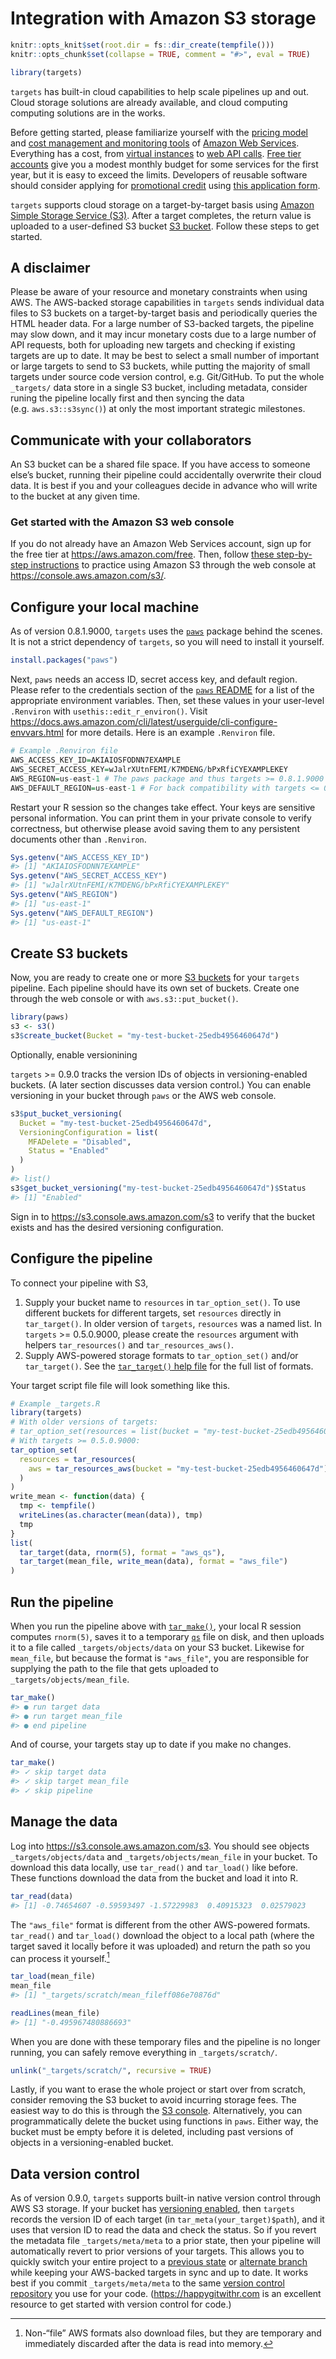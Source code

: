 # Integration with Amazon S3 storage {#storage_amazon}

```r
knitr::opts_knit$set(root.dir = fs::dir_create(tempfile()))
knitr::opts_chunk$set(collapse = TRUE, comment = "#>", eval = TRUE)
```

```r
library(targets)
```

`targets` has built-in cloud capabilities to help scale pipelines up and out. Cloud storage solutions are already available, and cloud computing computing solutions are in the works.

Before getting started, please familiarize yourself with the [pricing model](https://aws.amazon.com/pricing/) and [cost management and monitoring tools](https://docs.aws.amazon.com/account-billing/index.html) of [Amazon Web Services](https://aws.amazon.com/). Everything has a cost, from [virtual instances](https://aws.amazon.com/ec2/) to [web API calls](https://docs.aws.amazon.com/#user_guides). [Free tier accounts](https://aws.amazon.com/free/) give you a modest monthly budget for some services for the first year, but it is easy to exceed the limits. Developers of reusable software should consider applying for [promotional credit](https://aws.amazon.com/blogs/opensource/aws-promotional-credits-open-source-projects/) using [this application form](https://pages.awscloud.com/AWS-Credits-for-Open-Source-Projects).

`targets` supports cloud storage on a target-by-target basis using [Amazon Simple Storage Service (S3)](https://aws.amazon.com/s3/). After a target completes, the return value is uploaded to a user-defined S3 bucket [S3 bucket](https://docs.aws.amazon.com/AmazonS3/latest/user-guide/create-bucket.html). Follow these steps to get started.

## A disclaimer

Please be aware of your resource and monetary constraints when using AWS. The AWS-backed storage capabilities in `targets` sends individual data files to S3 buckets on a target-by-target basis and periodically queries the HTML header data. For a large number of S3-backed targets, the pipeline may slow down, and it may incur monetary costs due to a large number of API requests, both for uploading new targets and checking if existing targets are up to date. It may be best to select a small number of important or large targets to send to S3 buckets, while putting the majority of small targets under source code version control, e.g. Git/GitHub. To put the whole `_targets/` data store in a single S3 bucket, including metadata, consider runing the pipeline locally first and then syncing the data (e.g. `aws.s3::s3sync()`) at only the most important strategic milestones.

## Communicate with your collaborators

An S3 bucket can be a shared file space. If you have access to someone else's bucket, running their pipeline could accidentally overwrite their cloud data. It is best if you and your colleagues decide in advance who will write to the bucket at any given time.

### Get started with the Amazon S3 web console

If you do not already have an Amazon Web Services account, sign up for the free tier at <https://aws.amazon.com/free>. Then, follow [these step-by-step instructions](https://docs.aws.amazon.com/AmazonS3/latest/gsg/GetStartedWithS3.html) to practice using Amazon S3 through the web console at <https://console.aws.amazon.com/s3/>.

## Configure your local machine

As of version 0.8.1.9000, `targets` uses the [`paws`](https://github.com/paws-r/paws) package behind the scenes. It is not a strict dependency of `targets`, so you will need to install it yourself.

```r
install.packages("paws")
```

Next, `paws` needs an access ID, secret access key, and default region. Please refer to the credentials section of the [`paws` README](https://github.com/paws-r/paws/blob/main/README.md) for a list of the appropriate environment variables. Then, set these values in your user-level `.Renviron` with `usethis::edit_r_environ()`. Visit <https://docs.aws.amazon.com/cli/latest/userguide/cli-configure-envvars.html> for more details. Here is an example `.Renviron` file. 

```r
# Example .Renviron file
AWS_ACCESS_KEY_ID=AKIAIOSFODNN7EXAMPLE
AWS_SECRET_ACCESS_KEY=wJalrXUtnFEMI/K7MDENG/bPxRfiCYEXAMPLEKEY
AWS_REGION=us-east-1 # The paws package and thus targets >= 0.8.1.9000 use this.
AWS_DEFAULT_REGION=us-east-1 # For back compatibility with targets <= 0.8.1.
```

Restart your R session so the changes take effect. Your keys are sensitive personal information. You can print them in your private console to verify correctness, but otherwise please avoid saving them to any persistent documents other than `.Renviron`.

```r
Sys.getenv("AWS_ACCESS_KEY_ID")
#> [1] "AKIAIOSFODNN7EXAMPLE"
Sys.getenv("AWS_SECRET_ACCESS_KEY")
#> [1] "wJalrXUtnFEMI/K7MDENG/bPxRfiCYEXAMPLEKEY"
Sys.getenv("AWS_REGION")
#> [1] "us-east-1"
Sys.getenv("AWS_DEFAULT_REGION")
#> [1] "us-east-1"
```

## Create S3 buckets

Now, you are ready to create one or more [S3 buckets](https://docs.aws.amazon.com/AmazonS3/latest/dev/UsingBucket.html) for your `targets` pipeline. Each pipeline should have its own set of buckets. Create one through the web console or with `aws.s3::put_bucket()`.

```r
library(paws)
s3 <- s3()
s3$create_bucket(Bucket = "my-test-bucket-25edb4956460647d")
```

Optionally, enable versionining 

`targets` >= 0.9.0 tracks the version IDs of objects in versioning-enabled buckets. (A later section discusses data version control.) You can enable versioning in your bucket through `paws` or the AWS web console.

```r
s3$put_bucket_versioning(
  Bucket = "my-test-bucket-25edb4956460647d",
  VersioningConfiguration = list(
    MFADelete = "Disabled",
    Status = "Enabled"
  )
)
#> list()
s3$get_bucket_versioning("my-test-bucket-25edb4956460647d")$Status
#> [1] "Enabled"
```

Sign in to <https://s3.console.aws.amazon.com/s3> to verify that the bucket exists and has the desired versioning configuration.

## Configure the pipeline

To connect your pipeline with S3,

1. Supply your bucket name to `resources` in `tar_option_set()`. To use different buckets for different targets, set `resources` directly in `tar_target()`. In older version of `targets`, `resources` was a named list. In `targets` >= 0.5.0.9000, please create the `resources` argument with helpers `tar_resources()` and `tar_resources_aws()`.
1. Supply AWS-powered storage formats to `tar_option_set()` and/or `tar_target()`. See the [`tar_target()` help file](https://docs.ropensci.org/targets/reference/tar_target.html#arguments) for the full list of formats.

Your target script file file will look something like this.

```r
# Example _targets.R
library(targets)
# With older versions of targets:
# tar_option_set(resources = list(bucket = "my-test-bucket-25edb4956460647d"))
# With targets >= 0.5.0.9000:
tar_option_set(
  resources = tar_resources(
    aws = tar_resources_aws(bucket = "my-test-bucket-25edb4956460647d")
  )
)
write_mean <- function(data) {
  tmp <- tempfile()
  writeLines(as.character(mean(data)), tmp)
  tmp
}
list(
  tar_target(data, rnorm(5), format = "aws_qs"),
  tar_target(mean_file, write_mean(data), format = "aws_file")
)
```

## Run the pipeline

When you run the pipeline above with [`tar_make()`](https://docs.ropensci.org/targets/reference/tar_make.html), your local R session computes `rnorm(5)`, saves it to a temporary [`qs`](https://github.com/traversc/qs) file on disk, and then uploads it to a file called `_targets/objects/data` on your S3 bucket. Likewise for `mean_file`, but because the format is `"aws_file"`, you are responsible for supplying the path to the file that gets uploaded to `_targets/objects/mean_file`.

```r
tar_make()
#> ● run target data
#> ● run target mean_file
#> ● end pipeline
```

And of course, your targets stay up to date if you make no changes.

```r
tar_make()
#> ✓ skip target data
#> ✓ skip target mean_file
#> ✓ skip pipeline
```

## Manage the data

Log into <https://s3.console.aws.amazon.com/s3>. You should see objects `_targets/objects/data` and `_targets/objects/mean_file` in your bucket. To download this data locally, use `tar_read()` and `tar_load()` like before. These functions download the data from the bucket and load it into R.

```r
tar_read(data)
#> [1] -0.74654607 -0.59593497 -1.57229983  0.40915323  0.02579023
```

The `"aws_file"` format is different from the other AWS-powered formats. `tar_read()` and `tar_load()` download the object to a local path (where the target saved it locally before it was uploaded) and return the path so you can process it yourself.^[Non-"file" AWS formats also download files, but they are temporary and immediately discarded after the data is read into memory.]

```r
tar_load(mean_file)
mean_file
#> [1] "_targets/scratch/mean_fileff086e70876d"
```

```r
readLines(mean_file)
#> [1] "-0.495967480886693"
```

When you are done with these temporary files and the pipeline is no longer running, you can safely remove everything in `_targets/scratch/`.

```r
unlink("_targets/scratch/", recursive = TRUE)
```

Lastly, if you want to erase the whole project or start over from scratch, consider removing the S3 bucket to avoid incurring storage fees. The easiest way to do this is through the [S3 console](https://s3.console.aws.amazon.com/s3). Alternatively, you can programmatically delete the bucket using functions in `paws`. Either way, the bucket must be empty before it is deleted, including past versions of objects in a versioning-enabled bucket.

## Data version control

As of version 0.9.0, `targets` supports built-in native version control through AWS S3 storage. If your bucket has [versioning enabled](https://docs.aws.amazon.com/AmazonS3/latest/userguide/Versioning.html), then `targets` records the version ID of each target (in `tar_meta(your_target)$path`), and it uses that version ID to read the data and check the status. So if you revert the metadata file `_targets/meta/meta` to a prior state, then your pipeline will automatically revert to prior versions of your targets. This allows you to quickly switch your entire project to a [previous state](https://git-scm.com/docs/git-checkout) or [alternate branch](https://git-scm.com/docs/git-branch) while keeping your AWS-backed targets in sync and up to date. It works best if you commit  `_targets/meta/meta` to the same [version control repository](https://git-scm.com) you use for your code. (<https://happygitwithr.com> is an excellent resource to get started with version control for code.)
